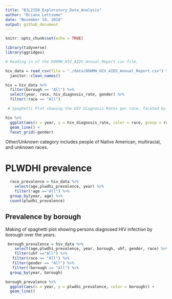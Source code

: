```yaml
---
title: "BJL2150_Exploratory_Data_Analysis"
author: "Briana Lettsome"
date: "November 19, 2018"
output: github_document
---
```


```r
knitr::opts_chunk$set(echo = TRUE)

library(tidyverse)
library(ggridges)
```

```r
# Reading in of the DOHMH_HIV_AIDS_Annual_Report csv file.

hiv_data = read_csv(file = "./data/DOHMH_HIV_AIDS_Annual_Report.csv") %>%
  janitor::clean_names()
```


```r
hiv = hiv_data %>%
  filter(borough == "All") %>%
  select(year, race, hiv_diagnosis_rate, gender) %>%
  filter(!race == "All")

 # Spaghetti Plot showing the HIV Diagnosis Rates per race, faceted by gender.

hiv %>%
  ggplot(aes(x = year, y = hiv_diagnosis_rate, color = race, group = race)) +
  geom_line() +
  facet_grid(~gender)
```

Other/Unknown category includes people of Native American, multiracial, and unknown races.


# PLWDHI prevalence
```r
  race_prevalence = hiv_data %>%
    select(age,plwdhi_prevalence, year) %>%
    filter(!age =="All") %>%
  group_by(year, age) %>%
  count(plwdhi_prevalence)


```

## Prevalence by borough

Making of spaghetti plot showing persons diagnosed HIV infection by borough over
the years.
```r
 borough_prevalence = hiv_data %>%
    select(age,plwdhi_prevalence, year, borough, uhf, gender, race) %>%
    filter(uhf =="All") %>%
   filter(race == "All") %>%
   filter(gender == "All") %>%
   filter(!borough == "All") %>%
  group_by(year, borough)

borough_prevalence %>%
  ggplot(aes(x = year, y = plwdhi_prevalence, color = borough)) + 
  geom_line() 
```



